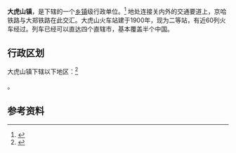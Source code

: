 {{中国乡级行政区|21/07/26/112/000}}

'''大虎山镇'''，是{{PRC admin/fullname|21/07/26/112/000|3}}下辖的一个[[乡镇|乡镇]]级行政单位。<ref>{{PRC admin/ref sgc|{{PRC admin/parent|21/07/26/112/000}}}}</ref>
地处连接关内外的交通要道上，京哈铁路与大郑铁路在此交汇。大虎山火车站建于1900年，现为二等站，有近60列火车经过。列车已经可以直达四个直辖市，基本覆盖半个中国。

== 行政区划 ==

大虎山镇下辖以下地区：<ref>{{PRC admin/ref sgc|21/07/26/112/000}}</ref>

{{PRC admin/children|21/07/26/112/000}}。

== 参考资料 ==

{{reflist}}

{{行政区划小作品}}
{{PRC admin/navcat|21/07/26/112/000}}